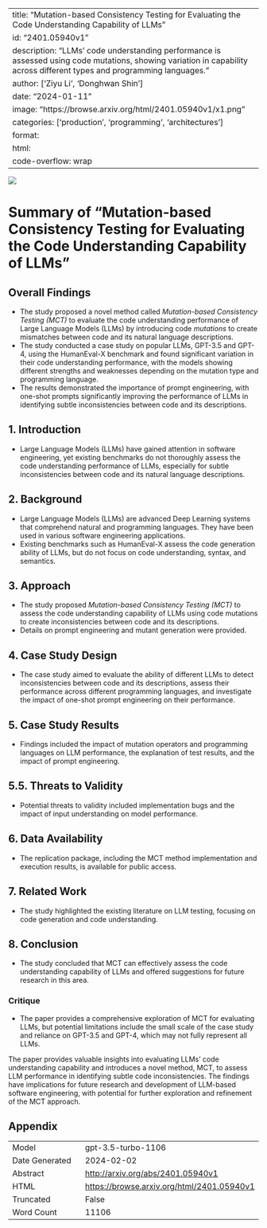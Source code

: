 
---
title: "Mutation-based Consistency Testing for Evaluating the Code Understanding Capability of LLMs"
id: "2401.05940v1"
description: "LLMs' code understanding performance is assessed using code mutations, showing variation in capability across different types and programming languages."
author: ['Ziyu Li', 'Donghwan Shin']
date: "2024-01-11"
image: "https://browse.arxiv.org/html/2401.05940v1/x1.png"
categories: ['production', 'programming', 'architectures']
format:
  html:
    code-overflow: wrap
---

![](https://browse.arxiv.org/html/2401.05940v1/x1.png)

# Summary of "Mutation-based Consistency Testing for Evaluating the Code Understanding Capability of LLMs"

## Overall Findings
- The study proposed a novel method called *Mutation-based Consistency Testing (MCT)* to evaluate the code understanding performance of Large Language Models (LLMs) by introducing code *mutations* to create mismatches between code and its natural language descriptions.
- The study conducted a case study on popular LLMs, GPT-3.5 and GPT-4, using the HumanEval-X benchmark and found significant variation in their code understanding performance, with the models showing different strengths and weaknesses depending on the mutation type and programming language.
- The results demonstrated the importance of prompt engineering, with one-shot prompts significantly improving the performance of LLMs in identifying subtle inconsistencies between code and its descriptions.

## 1. Introduction

- Large Language Models (LLMs) have gained attention in software engineering, yet existing benchmarks do not thoroughly assess the code understanding performance of LLMs, especially for subtle inconsistencies between code and its natural language descriptions.

## 2. Background
- Large Language Models (LLMs) are advanced Deep Learning systems that comprehend natural and programming languages. They have been used in various software engineering applications.
- Existing benchmarks such as HumanEval-X assess the code generation ability of LLMs, but do not focus on code understanding, syntax, and semantics.

## 3. Approach
- The study proposed *Mutation-based Consistency Testing (MCT)* to assess the code understanding capability of LLMs using code mutations to create inconsistencies between code and its descriptions.
- Details on prompt engineering and mutant generation were provided.

## 4. Case Study Design
- The case study aimed to evaluate the ability of different LLMs to detect inconsistencies between code and its descriptions, assess their performance across different programming languages, and investigate the impact of one-shot prompt engineering on their performance.

## 5. Case Study Results
- Findings included the impact of mutation operators and programming languages on LLM performance, the explanation of test results, and the impact of prompt engineering.

## 5.5. Threats to Validity
- Potential threats to validity included implementation bugs and the impact of input understanding on model performance.

## 6. Data Availability
- The replication package, including the MCT method implementation and execution results, is available for public access.

## 7. Related Work
- The study highlighted the existing literature on LLM testing, focusing on code generation and code understanding.

## 8. Conclusion
- The study concluded that MCT can effectively assess the code understanding capability of LLMs and offered suggestions for future research in this area.

### Critique
- The paper provides a comprehensive exploration of MCT for evaluating LLMs, but potential limitations include the small scale of the case study and reliance on GPT-3.5 and GPT-4, which may not fully represent all LLMs.

The paper provides valuable insights into evaluating LLMs' code understanding capability and introduces a novel method, MCT, to assess LLM performance in identifying subtle code inconsistencies. The findings have implications for future research and development of LLM-based software engineering, with potential for further exploration and refinement of the MCT approach.

## Appendix

|          |          |
|----------|----------|
| Model     | gpt-3.5-turbo-1106       |
| Date Generated     | 2024-02-02       |
| Abstract | [http://arxiv.org/abs/2401.05940v1](http://arxiv.org/abs/2401.05940v1)        |
| HTML     | [https://browse.arxiv.org/html/2401.05940v1](https://browse.arxiv.org/html/2401.05940v1)       |
| Truncated       | False       |
| Word Count       | 11106       |